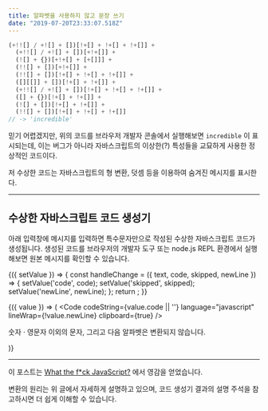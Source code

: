 ```yaml
---
title: 알파벳을 사용하지 않고 문장 쓰기
date: "2019-07-20T23:33:07.518Z"
---
```



```javascript
(+!![] / +![] + [])[!+[] + !+[] + !+[]] + 
  (+!![] / +![] + [])[+!+[]] + 
  (![] + {})[+!+[] + [+[]]] + 
  (!![] + [])[+!+[]] + 
  (!![] + [])[!+[] + !+[] + !+[]] + 
  ([][[]] + [])[!+[] + !+[]] + 
  (+!![] / +![] + [])[!+[] + !+[] + !+[]] + 
  ([] + {})[!+[] + !+[]] + 
  (![] + [])[!+[] + !+[]] + 
  (!![] + [])[!+[] + !+[] + !+[]]
// -> 'incredible'
```

믿기 어렵겠지만, 위의 코드를 브라우저 개발자 콘솔에서 실행해보면 `incredible` 이 표시되는데, 이는 버그가 아니라 자바스크립트의 이상한(?) 특성들을 교묘하게 사용한 정상적인 코드이다.

저 수상한 코드는 자바스크립트의 형 변환, 덧셈 등을 이용하여 숨겨진 메시지를 표시한다.

---

## 수상한 자바스크립트 코드 생성기

아래 입력창에 메시지를 입력하면 특수문자만으로 작성된 수상한 자바스크립트 코드가 생성됩니다. 생성된 코드를 브라우저의 개발자 도구 또는 node.js REPL 환경에서 실행해보면 원본 메시지를 확인할 수 있습니다.

[](@context)

<Context>
  {({ setValue }) => {
    const handleChange = ({ text, code, skipped, newLine }) => {
      setValue('code', code);
      setValue('skipped', skipped);
      setValue('newLine', newLine);
    };
    return <Generator onChange={handleChange} placeholder='변환할 텍스트를 입력하세요.' />;
  }}
</Context>

<Context>{({ value }) => (
  <span>
    <Code codeString={value.code || ''} language="javascript" lineWrap={!value.newLine} clipboard={true} />
    <p>
      숫자 · 영문자 이외의 문자, 그리고 다음 알파벳은 변환되지 않습니다.<br />
      <Skipped skipped={value.skipped} />
    </p>
  </span>
)}</Context>

[](@contextend)

---

이 포스트는 [What the f*ck JavaScript?](https://github.com/denysdovhan/wtfjs#its-a-fail) 에서 영감을 얻었습니다.

변환의 원리는 위 글에서 자세하게 설명하고 있으며, 코드 생성기 결과의 설명 주석을 참고하시면 더 쉽게 이해할 수 있습니다.
